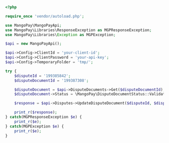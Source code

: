   
```php PHP
<?php 

require_once 'vendor/autoload.php';

use MangoPay\MangoPayApi;
use MangoPay\Libraries\ResponseException as MGPResponseException;
use MangoPay\Libraries\Exception as MGPException;

$api = new MangoPayApi();

$api->Config->ClientId = 'your-client-id';
$api->Config->ClientPassword = 'your-api-key';
$api->Config->TemporaryFolder = 'tmp/';

try {
    $disputeId = '199385842';
    $disputeDocumentId = '199387308';

    $disputeDocument = $api->DisputeDocuments->Get($disputeDocumentId);
    $disputeDocument->Status = \MangoPay\DisputeDocumentStatus::ValidationAsked;

    $response = $api->Disputes->UpdateDisputeDocument($disputeId, $disputeDocument);

    print_r($response);
} catch(MGPResponseException $e) {
    print_r($e);
} catch(MGPException $e) {
    print_r($e);
}  
```